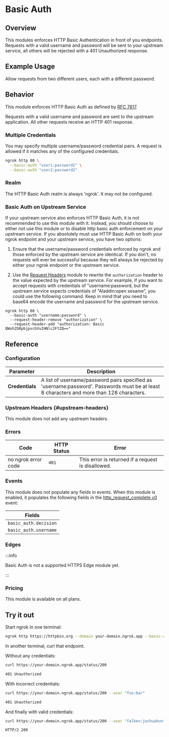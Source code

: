 
# Basic Auth

## Overview

This modules enforces HTTP Basic Authentication in front of you endpoints.
Requests with a valid username and password will be sent to your upstream
service, all others will be rejected with a 401 Unauthorized response.

## Example Usage

Allow requests from two different users, each with a different password.

<Tabs groupId="connectivity" queryString="cty">
	<TabItem value="agent-cli" label="Agent CLI" default>
		<AgentCliExample />
	</TabItem>
	<TabItem value="agent-config" label="Agent Config">
		<AgentConfigExample />
	</TabItem>
	<TabItem value="ssh" label="SSH">
		<SshExample />
	</TabItem>
	<TabItem value="go-sdk" label="Go">
		<GoSdkExample />
	</TabItem>
	<TabItem value="nodejs-sdk" label="NodeJS">
		<NodejsSdkExample />
	</TabItem>
	<TabItem value="python-sdk" label="Python">
		<PythonSdkExample />
	</TabItem>
	<TabItem value="rust-sdk" label="Rust">
		<RustSdkExample />
	</TabItem>
	<TabItem value="k8s" label="Kubernetes Controller">
		<KubernetesExample />
	</TabItem>
</Tabs>

## Behavior

This module enforces HTTP Basic Auth as defined by [RFC
7617](https://datatracker.ietf.org/doc/html/rfc7617).

Requests with a valid username and password are sent to the upstream
application. All other requests receive an HTTP 401 response.

### Multiple Credentials

You may specify multiple username/password credential pairs. A request is
allowed if it matches any of the configured credentials.

```bash
ngrok http 80 \
  --basic-auth "user1:password1" \
  --basic-auth "user2:password2"
```

### Realm

The HTTP Basic Auth realm is always 'ngrok'. It may not be configured.

### Basic Auth on Upstream Service

If your upstream service also enforces HTTP Basic Auth, it is not recommended
to use this module with it. Instead, you should choose to either not use this
module or to disable http basic auth enforcement on your upstream service. If
you absolutely must use HTTP Basic Auth on both your ngrok endpoint and your
upstream service, you have two options:

1. Ensure that the username/password credentials enforced by ngrok and those
   enforced by the upstream service are identical. If you don't, no requests will
   ever be successful because they will always be rejected by either your ngrok
   endpoint or the upstream service.

2. Use the [Request Headers](/http/request-headers) module to rewrite the
   `authorization` header to the value expected by the upstream service. For
   example, if you want to accept requests with credentials of "username:password,
   but the upstream service expects credentials of "Aladdin:open sesame", you
   could use the following command. Keep in mind that you need to base64 encode
   the username and password for the upstream service.

```
ngrok http 80 \
  --basic-auth "username:password" \
  --request-header-remove "authorization" \
  --request-header-add "authorization: Basic QWxhZGRpbjpvcGVuIHNlc2FtZQ=="
```

## Reference

### Configuration

| Parameter       | Description                                                                                                                               |
| --------------- | ----------------------------------------------------------------------------------------------------------------------------------------- |
| **Credentials** | A list of username/password pairs specified as 'username:password'. Passwords must be at least 8 characters and more than 128 characters. |

### Upstream Headers {#upstream-headers}

This module does not add any upstream headers.

### Errors

| Code                | HTTP Status | Error                                              |
| ------------------- | ----------- | -------------------------------------------------- |
| no ngrok error code | `401`       | This error is returned if a request is disallowed. |

### Events

This module does not populate any fields in events.
When this module is enabled, it populates the following fields in the
[http_request_complete.v0](/obs/reference/#http-request-complete) event:

| Fields                |
| --------------------- |
| `basic_auth.decision` |
| `basic_auth.username` |

### Edges

:::info

Basic Auth is not a supported HTTPS Edge module yet.

:::

### Pricing

This module is available on all plans.

## Try it out

Start ngrok in one terminal:

```bash
ngrok http https://httpbin.org --domain your-domain.ngrok.app --basic-auth "falken:joshuahunter2"
```

In another terminal, curl that endpoint.

Without any credentials:

```bash
curl https://your-domain.ngrok.app/status/200

401 Unauthorized
```

With incorrect credentials:

```bash
curl https://your-domain.ngrok.app/status/200 --user "foo:bar"

401 Unauthorized
```

And finally with valid credentials:

```bash
curl https://your-domain.ngrok.app/status/200 --user "falken:joshuahunter2" -I

HTTP/2 200
```
